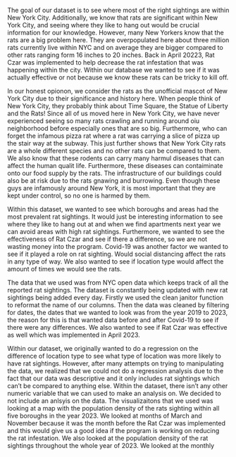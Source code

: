 The goal of our dataset is to see where most of the right sightings are within New York City. Additionally, we know that rats are significant within New York City, and seeing where they like to hang out would be crucial information for our knowledge. However, many New Yorkers know that the rats are a big problem here. They are overpopulated here about three million rats currently live within NYC and on average they are bigger compared to other rats ranging form 16 inches to 20 inches. Back in April 20223, Rat Czar was implemented to help decrease the rat infestation that was happening within the city. Within our database we wanted to see if it was actually effective or not because we know these rats can be tricky to kill off. 

In our honest opionon, we consider the rats as the unofficial mascot of New York City due to their significance and history here. When people think of New York City, they probably think about Time Square, the Statue of Liberty and the Rats! Since all of us moved here in New York City, we have never experienced seeing so many rats crawling and running around oiu neighborhood before especially ones that are so big. Furthermore, who can forget the infamous pizza rat where a rat was carrying a slice of pizza up the stair way at the subway. This just further shows that New York City rats are a whole different species and no other rats can be compared to them. We also know that these rodents can carry many harmul diseases that can affect the human qualit life. Furthermore, these diseases can contaiminate onto our food supply by the rats. The infrastructure of our buildings could also be at risk due to the rats gnawing and burrowing. Even though these guys are infamously around New York, it is most important that they are kept under control, so no one is harmed by them. 

Within this dataset, we wanted to see which boroughs and areas had the most prevalent rat sightings. It would just be interesting information to see where they like to hang out at and when we find apartments next year we can avoid areas with high rat sightings. Furthermore, we wanted to see the effectiveness of Rat Czar and see if there a difference, so we are not wasting money into the program. Covid-19 was another factor we wanted to see if it played a role on rat sighting. Would social distancing affect the rats in any type of way. We also wanted to see if location type would affect the amount of times we would see the rats. 

The data that we used was from NYC open data which keeps track of all the reported rat sightings. The dataset is constantly being updated with new rat sightings being added every day. Firstly we used the clean janitor function to reformat the name of our columns. Then the data was cleaned by filtering for dates, the dates that we wanted to look was from the year 2019 to 2023, the reason for this is that wanted data before and after Covid-19 to see if there were any differences. We also wanted to see if Rat Czar was effective as well which was implemented in April 2023. 

Within our dataset, we originally wanted to do a regression on the difference of location type to see what type of location was more likely to have rat sightings. However, after many attempts on trying to manipulating the data, we realized that we could not do a regression analysis due to the fact that our data was descriptive and it only includes rat sightings which can’t be compared to anything else. Within the dataset, there isn’t any other numeric variable that we can used to make an analysis on. We decided to not include an anlsyis on the data. The visualizaitons that we used was looking at a map with the  population density of the rats sighting within all five boroughs in the year 2023. We looked at months of March and November because it was the month before the Rat Czar was implemented and this would give us a good idea if the program is working on reducing the rat infestation. We also looked at the population density of the rat sightings throughout the whole year of 2023. We looked at the monthly 
